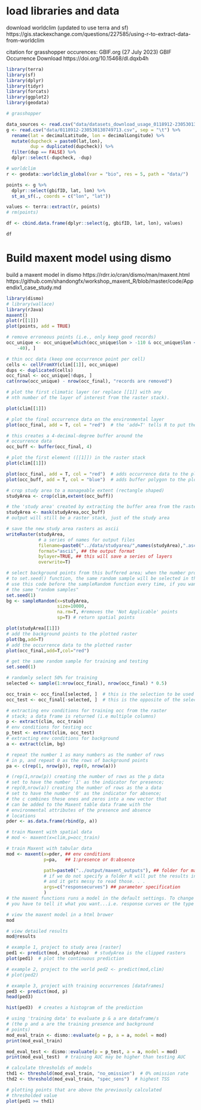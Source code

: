 # load libraries and data

download worldclim (updated to use terra and sf)
https://gis.stackexchange.com/questions/227585/using-r-to-extract-data-from-worldclim

citation for grasshopper occurences:
GBIF.org (27 July 2023) GBIF Occurrence Download  https://doi.org/10.15468/dl.dqxb4h
```r
library(terra)
library(sf)
library(dplyr)
library(tidyr)
library(forcats)
library(ggplot2)
library(geodata)

# grasshopper

data_sources <- read.csv("data/datasets_download_usage_0118912-230530130749713.tsv", sep = "\t")
g <- read.csv("data/0118912-230530130749713.csv", sep = "\t") %>%
  rename(lat = decimalLatitude, lon = decimalLongitude) %>%
  mutate(dupcheck = paste0(lat,lon),
         dup = duplicated(dupcheck)) %>%
  filter(dup == FALSE) %>%
  dplyr::select(-dupcheck, -dup)

# worldclim
r <- geodata::worldclim_global(var = "bio", res = 5, path = "data/")

points <- g %>%
  dplyr::select(gbifID, lat, lon) %>%
  st_as_sf(., coords = c("lon", "lat"))

values <- terra::extract(r, points)
# rm(points)

df <- cbind.data.frame(dplyr::select(g, gbifID, lat, lon), values)

df

```
# Build maxent model using dismo
build a maxent model in dismo
https://rdrr.io/cran/dismo/man/maxent.html
https://github.com/shandongfx/workshop_maxent_R/blob/master/code/Appendix1_case_study.md
```r
library(dismo)
# library(wallace)
library(rJava)
maxent()
plot(r[[1]])
plot(points, add = TRUE)

# remove erroneous points (i.e., only keep good records)
occ_unique <- occ_unique[which(occ_unique$lon > -110 & occ_unique$lon < 
    -40), ]

# thin occ data (keep one occurrence point per cell)
cells <- cellFromXY(clim[[1]], occ_unique)
dups <- duplicated(cells)
occ_final <- occ_unique[!dups, ]
cat(nrow(occ_unique) - nrow(occ_final), "records are removed")

# plot the first climatic layer (or replace [[1]] with any
# nth number of the layer of interest from the raster stack).

plot(clim[[1]])

# plot the final occurrence data on the environmental layer
plot(occ_final, add = T, col = "red")  # the 'add=T' tells R to put the incoming data on the existing layer

# this creates a 4-decimal-degree buffer around the
# occurrence data
occ_buff <- buffer(occ_final, 4)

# plot the first element ([[1]]) in the raster stack
plot(clim[[1]])

plot(occ_final, add = T, col = "red")  # adds occurrence data to the plot
plot(occ_buff, add = T, col = "blue")  # adds buffer polygon to the plot

# crop study area to a manageable extent (rectangle shaped)
studyArea <- crop(clim,extent(occ_buff))  

# the 'study area' created by extracting the buffer area from the raster stack
studyArea <- mask(studyArea,occ_buff)
# output will still be a raster stack, just of the study area

# save the new study area rasters as ascii
writeRaster(studyArea,
            # a series of names for output files
            filename=paste0("../data/studyarea/",names(studyArea),".asc"), 
            format="ascii", ## the output format
            bylayer=TRUE, ## this will save a series of layers
            overwrite=T)

# select background points from this buffered area; when the number provided 
# to set.seed() function, the same random sample will be selected in the next line			
# use this code before the sampleRandom function every time, if you want to get
# the same "random samples"
set.seed(1) 
bg <- sampleRandom(x=studyArea,
                   size=10000,
                   na.rm=T, #removes the 'Not Applicable' points  
                   sp=T) # return spatial points 

plot(studyArea[[1]])
# add the background points to the plotted raster
plot(bg,add=T) 
# add the occurrence data to the plotted raster
plot(occ_final,add=T,col="red")

# get the same random sample for training and testing
set.seed(1)

# randomly select 50% for training
selected <- sample(1:nrow(occ_final), nrow(occ_final) * 0.5)

occ_train <- occ_final[selected, ]  # this is the selection to be used for model training
occ_test <- occ_final[-selected, ]  # this is the opposite of the selection which will be used for model testing

# extracting env conditions for training occ from the raster
# stack; a data frame is returned (i.e multiple columns)
p <- extract(clim, occ_train)
# env conditions for testing occ
p_test <- extract(clim, occ_test)
# extracting env conditions for background
a <- extract(clim, bg)

# repeat the number 1 as many numbers as the number of rows
# in p, and repeat 0 as the rows of background points
pa <- c(rep(1, nrow(p)), rep(0, nrow(a)))

# (rep(1,nrow(p)) creating the number of rows as the p data
# set to have the number '1' as the indicator for presence;
# rep(0,nrow(a)) creating the number of rows as the a data
# set to have the number '0' as the indicator for absence;
# the c combines these ones and zeros into a new vector that
# can be added to the Maxent table data frame with the
# environmental attributes of the presence and absence
# locations
pder <- as.data.frame(rbind(p, a))

# train Maxent with spatial data
# mod <- maxent(x=clim,p=occ_train)

# train Maxent with tabular data
mod <- maxent(x=pder, ## env conditions
              p=pa,   ## 1:presence or 0:absence

              path=paste0("../output/maxent_outputs"), ## folder for maxent output; 
              # if we do not specify a folder R will put the results in a temp file, 
              # and it gets messy to read those. . .
              args=c("responsecurves") ## parameter specification
              )
# the maxent functions runs a model in the default settings. To change these parameters,
# you have to tell it what you want...i.e. response curves or the type of features

# view the maxent model in a html brower
mod

# view detailed results
mod@results

# example 1, project to study area [raster]
ped1 <- predict(mod, studyArea)  # studyArea is the clipped rasters 
plot(ped1)  # plot the continuous prediction

# example 2, project to the world ped2 <- predict(mod,clim)
# plot(ped2)

# example 3, project with training occurrences [dataframes]
ped3 <- predict(mod, p)
head(ped3)

hist(ped3)  # creates a histogram of the prediction

# using 'training data' to evaluate p & a are dataframe/s
# (the p and a are the training presence and background
# points)
mod_eval_train <- dismo::evaluate(p = p, a = a, model = mod)
print(mod_eval_train)

mod_eval_test <- dismo::evaluate(p = p_test, a = a, model = mod)
print(mod_eval_test)  # training AUC may be higher than testing AUC

# calculate thresholds of models
thd1 <- threshold(mod_eval_train, "no_omission")  # 0% omission rate 
thd2 <- threshold(mod_eval_train, "spec_sens")  # highest TSS

# plotting points that are above the previously calculated
# thresholded value
plot(ped1 >= thd1)





```

